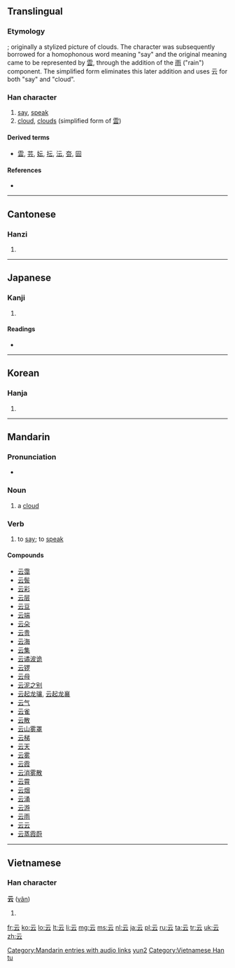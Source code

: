 {{also|雲}}<!-- may be replaced by zh-forms -->
==Translingual==
{{stroke order|type=animate}}

===Etymology===
{{liushu|p}}; originally a stylized picture of clouds. The character was subsequently borrowed for a homophonous word meaning "say" and the original meaning came to be represented by [[雲]], through the addition of the [[雨]] ("rain") component. The simplified form eliminates this later addition and uses 云 for both "say" and "cloud".

===Han character===
{{Han char|rn=7|rad=二|as=02|sn=4|four=1073<sub>1</sub>|canj=一一戈 (MMI)|ids=⿱二[[厶]]}}

# [[say]], [[speak]]
# [[cloud]], [[cloud]]s (simplified form of [[雲]])

====Derived terms====
* [[雲]], [[芸]], [[妘]], [[抎]], [[沄]], [[夽]], [[囩]]

====References====
* {{Han ref|kx=0086.080|dkj=00254|dj=0178.010|hdz=10384.020|uh=4E91|ud=20113|bh=A4AA|bd=42154}}

----

==Cantonese==

===Hanzi===
{{yue-hanzi|jyut=wan4|y=wan4}}

# {{defn|lang=yue|sort=二02}}

----

==Japanese==

===Kanji===
{{ja-kanji|grade=|rs=二02}}

# {{defn|lang=ja|sort=二02}}

====Readings====
* {{ja-readings|on=[[うん]] (un)|kun=[[いう]] (iu)}}

----

==Korean==

===Hanja===
{{ko-hanja|hangeul=운|rv=un|mr=un}}

# {{defn|lang=ko|sort=二02}}

----

==Mandarin==

===Pronunciation===
* {{audio|zh-yún.ogg|audio}}

===Noun===
{{cmn-noun|s|pin=yún|pint=yun2|tra=雲|sim=云|rs=二02}}

# {{context|Beginning Mandarin|lang=cmn|sc=Hans|sort=yun2}} a [[cloud]]

===Verb===
{{cmn-verb|ts|pin=yún|pint=yun2|rs=二02}}

# {{context|literary|lang=cmn|sc=Hant|sort=二02}} to [[say]]; to [[speak]]

====Compounds====
* [[云霭]]
* [[云鬓]]
* [[云彩]]
* [[云层]]
* [[云豆]]
* [[云端]]
* [[云朵]]
* [[云贵]]
* [[云海]]
* [[云集]]
* [[云谲波诡]]
* [[云锣]]
* [[云母]]
* [[云泥之别]]
* [[云起龙骧]], [[云起龙襄]]
* [[云气]]
* [[云雀]]
* [[云散]]
* [[云山雾罩]]
* [[云梯]]
* [[云天]]
* [[云雾]]
* [[云霞]]
* [[云消雾散]]
* [[云霄]]
* [[云烟]]
* [[云涌]]
* [[云游]]
* [[云雨]]
* [[云云]]
* [[云蒸霞蔚]]

[[Category:Mandarin entries with audio links]]
[[Category:Mandarin literary terms in simplified script|yun2]]

----

==Vietnamese==

===Han character===
'''云''' ([[vân]])

# {{defn|lang=vi}}

[[Category:Vietnamese Han tu]]

[[fr:云]]
[[ko:云]]
[[lo:云]]
[[lt:云]]
[[li:云]]
[[mg:云]]
[[ms:云]]
[[nl:云]]
[[ja:云]]
[[pl:云]]
[[ru:云]]
[[ta:云]]
[[tr:云]]
[[uk:云]]
[[zh:云]]